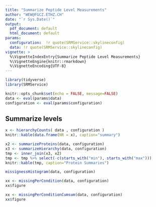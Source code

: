 ```yaml
---
title: "Summarize Peptide Level Measurements"
author: "WEW@FGCZ.ETHZ.CH"
date: "`r Sys.Date()`"
output:
  pdf_document: default
  html_document: default
params:
  configuration:  !r quote(SRMService::skylineconfig)
  data: !r quote(SRMService::skylineconfig)
vignette: >
  %\VignetteIndexEntry{Summarize Peptide Level Measurements}
  %\VignetteEngine{knitr::rmarkdown}
  %\VignetteEncoding{UTF-8}
---
```




```r
library(tidyverse)
library(SRMService)

knitr::opts_chunk$set(echo = FALSE, message=FALSE)
data <- eval(params$data)
configuration <- eval(params$configuration)
```

## Summarize levels

```r

x <- hierarchyCounts( data , configuration )
knitr::kable(data.frame(NR = x), caption="summary")

```


```r

x2 <- summarizeProteins(data, configuration)
x3 <- summarizeHierarchy(data, configuration)
tmp <- inner_join(x3, x2)
tmp <- tmp %>% select(-c(starts_with("min"), starts_with("max")))
knitr::kable(tmp, caption="Protein Summaries")

```


```r
missignessHistogram(data, configuration)

```


```r
xx <- missingPerCondition(data, configuration)
xx$figure
```



```r
xx <- missingPerConditionCumsum(data, configuration)
xx$figure
```

